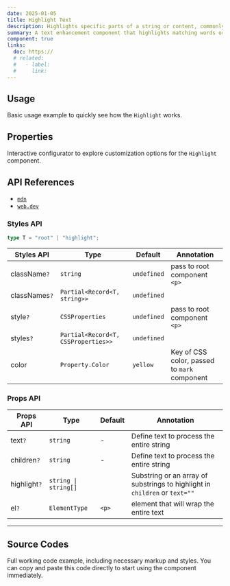 ```yaml
---
date: 2025-01-05
title: Highlight Text
description: Highlights specific parts of a string or content, commonly used in search results to show matched keywords.
summary: A text enhancement component that highlights matching words or important content.
component: true
links:
  doc: https://
  # related:
  #   - label:
  #     link:
---
```


## Usage

Basic usage example to quickly see how the `Highlight` works.

<HighlightDemosUsage />

## Properties

Interactive configurator to explore customization options for the `Highlight` component.

<HighlightDemosConfigurator />

## API References

- [`mdn`](https://developer.mozilla.org/en-US/docs/Web/HTML/Element/mark)
- [`web.dev`](https://web.dev/articles/light-dark#practical_application)

### Styles API

```ts
type T = "root" | "highlight";
```

| Styles API    | Type                                | Default     | Annotation                                   |
| ------------- | ----------------------------------- | ----------- | -------------------------------------------- |
| className`?`  | `string`                            | `undefined` | pass to root component `<p>`                 |
| classNames`?` | `Partial<Record<T, string>>`        | `undefined` |                                              |
| style`?`      | `CSSProperties`                     | `undefined` | pass to root component `<p>`                 |
| styles`?`     | `Partial<Record<T, CSSProperties>>` | `undefined` |                                              |
| color         | `Property.Color`                    | `yellow`    | Key of CSS color, passed to `mark` component |

### Props API

| Props API    | Type                 | Default | Annotation                                                                  |
| ------------ | -------------------- | ------- | --------------------------------------------------------------------------- |
| text`?`      | `string`             | -       | Define text to process the entire string                                    |
| children`?`  | `string`             | -       | Define text to process the entire string                                    |
| highlight`?` | `string \| string[]` |         | Substring or an array of substrings to highlight in `children` or `text=""` |
| el`?`        | `ElementType`        | `<p>`   | element that will wrap the entire text                                      |

---

## Source Codes

Full working code example, including necessary markup and styles.
You can copy and paste this code directly to start using the component immediately.

<SourceCodes name="highlight" />
